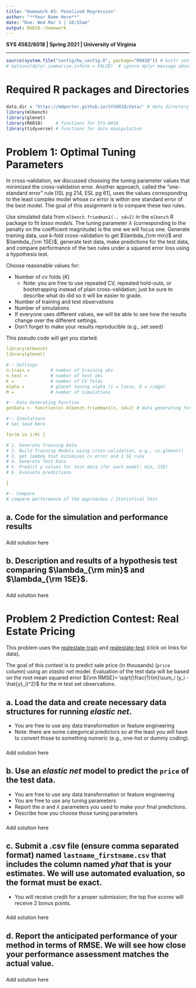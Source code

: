 ```yaml
---
title: "Homework #3: Penalized Regression" 
author: "**Your Name Here**"
date: "Due: Wed Mar 3 | 10:55am"
output: R6018::homework
---
```


**SYS 4582/6018 | Spring 2021 | University of Virginia **

*******************************************
```r
source(system.file("config/hw_config.R", package="R6018")) # knitr settings
# options(dplyr.summarise.inform = FALSE)  # ignore dplyr message about grouping
```

# Required R packages and Directories

### {.solution}
```r
data.dir = 'https://mdporter.github.io/SYS6018/data/' # data directory
library(mlbench)
library(glmnet)
library(R6018)     # functions for SYS-6018
library(tidyverse) # functions for data manipulation   
```


# Problem 1: Optimal Tuning Parameters

In cross-validation, we discussed choosing the tuning parameter values that minimized the cross-validation error. Another approach, called the "one-standard error" rule [ISL pg 214, ESL pg 61], uses the values corresponding to the least complex model whose cv error is within one standard error of the best model. The goal of this assignment is to compare these two rules.

Use simulated data from `mlbench.friedman1(., sd=2)` in the `mlbench` R package to fit *lasso models*. The tuning parameter $\lambda$ (corresponding to the penalty on the coefficient magnitude) is the one we will focus one. Generate training data, use k-fold cross-validation to get $\lambda_{\rm min}$ and $\lambda_{\rm 1SE}$, generate test data, make predictions for the test data, and compare performance of the two rules under a squared error loss using a hypothesis test.  


Choose reasonable values for:

- Number of cv folds ($K$) 
    - Note: you are free to use repeated CV, repeated hold-outs, or bootstrapping instead of plain cross-validation; just be sure to describe what do did so it will be easier to grade.
- Number of training and test observations
- Number of simulations
- If everyone uses different values, we will be able to see how the results change over the different settings.
- Don't forget to make your results reproducible (e.g., set seed)

This pseudo code will get you started:
```yaml
library(mlbench)
library(glmnet)

#-- Settings
n.train =        # number of training obs
n.test =         # number of test obs
K =              # number of CV folds
alpha =          # glmnet tuning alpha (1 = lasso, 0 = ridge)
M =              # number of simulations

#-- Data Generating Function
getData <- function(n) mlbench.friedman1(n, sd=2) # data generating function

#-- Simulations
# Set Seed Here

for(m in 1:M) {

# 1. Generate Training Data
# 2. Build Training Models using cross-validation, e.g., cv.glmnet()
# 3. get lambda that minimizes cv error and 1 SE rule
# 4. Generate Test Data
# 5. Predict y values for test data (for each model: min, 1SE)
# 6. Evaluate predictions

}

#-- Compare
# compare performance of the approaches / Statistical Test
```

## a. Code for the simulation and performance results

### {.solution}

Add solution here


## b. Description and results of a hypothesis test comparing $\lambda_{\rm min}$ and $\lambda_{\rm 1SE}$.

### {.solution}

Add solution here


# Problem 2 Prediction Contest: Real Estate Pricing


This problem uses the [realestate-train](https://mdporter.github.io/SYS6018/data/realestate-train.csv) and [realestate-test](https://mdporter.github.io/SYS6018/data/realestate-test.csv) (click on links for data). 

The goal of this contest is to predict sale price (in thousands) (`price` column) using an *elastic net* model. Evaluation of the test data will be based on the root mean squared error ${\rm RMSE}= \sqrt{\frac{1}{m}\sum_i (y_i - \hat{y}_i)^2}$ for the $m$ test set observations. 


## a. Load the data and create necessary data structures for running *elastic net*.
- You are free to use any data transformation or feature engineering
- Note: there are some categorical predictors so at the least you will have to convert those to something numeric (e.g., one-hot or dummy coding). 


### {.solution}

Add solution here



## b. Use an *elastic net* model to predict the `price` of the test data.  
- You are free to use any data transformation or feature engineering
- You are free to use any tuning parameters
- Report the $\alpha$ and $\lambda$ parameters you used to make your final predictions.
- Describe how you choose those tuning parameters

### {.solution}

Add solution here


## c. Submit a .csv file (ensure comma separated format) named `lastname_firstname.csv` that includes the column named *yhat* that is your estimates. We will use automated evaluation, so the format must be exact.  
- You will receive credit for a proper submission; the top five scores will receive 2 bonus points.     
    
### {.solution}

Add solution here


## d. Report the anticipated performance of your method in terms of RMSE. We will see how close your performance assessment matches the actual value. 

### {.solution}

Add solution here
